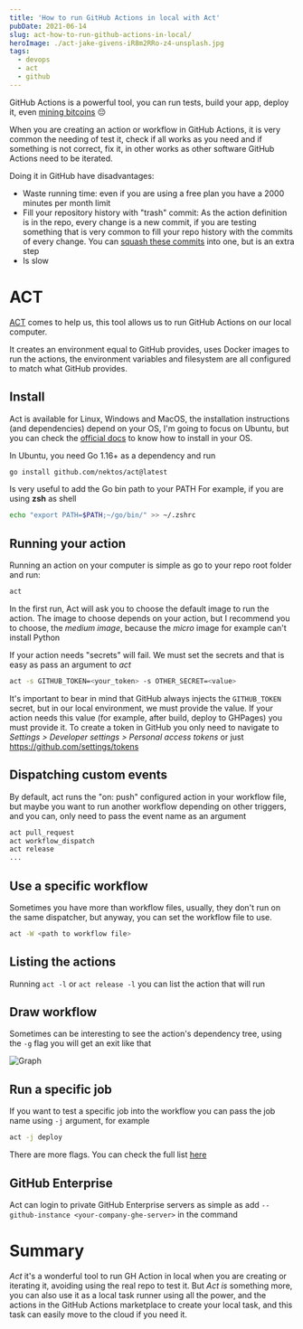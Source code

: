 ```yaml
---
title: 'How to run GitHub Actions in local with Act'
pubDate: 2021-06-14
slug: act-how-to-run-github-actions-in-local/
heroImage: ./act-jake-givens-iR8m2RRo-z4-unsplash.jpg
tags:
  - devops
  - act
  - github
---
```


GitHub Actions is a powerful tool, you can run tests, build your app, deploy it, even [mining bitcoins](https://github.blog/2021-04-22-github-actions-update-helping-maintainers-combat-bad-actors/) :pensive:

When you are creating an action or workflow in GitHub Actions, it is very common the needing of test it, check if all works as you need and if something is not correct, fix it, in other works as other software GitHub Actions need to be iterated.

Doing it in GitHub have disadvantages:

- Waste running time: even if you are using a free plan you have a 2000 minutes per month limit
- Fill your repository history with "trash" commit: As the action definition is in the repo, every change is a new commit, if you are testing something that is very common to fill your repo history with the commits of every change. You can [squash these commits](https://www.internalpointers.com/post/squash-commits-into-one-git) into one, but is an extra step
- Is slow

# ACT

[ACT](https://github.com/nektos/act) comes to help us, this tool allows us to run GitHub Actions on our local computer.

It creates an environment equal to GitHub provides, uses Docker images to run the actions, the environment variables and filesystem are all configured to match what GitHub provides.

## Install

Act is available for Linux, Windows and MacOS, the installation instructions (and dependencies) depend on your OS, I'm going to focus on Ubuntu, but you can check the [official docs](https://github.com/nektos/act#installation) to know how to install in your OS.

In Ubuntu, you need Go 1.16+ as a dependency and run

```bash
go install github.com/nektos/act@latest
```

Is very useful to add the Go bin path to your PATH
For example, if you are using **zsh** as shell

```bash
echo "export PATH=$PATH;~/go/bin/" >> ~/.zshrc
```

## Running your action

Running an action on your computer is simple as go to your repo root folder and run:

```bash
act
```

In the first run, Act will ask you to choose the default image to run the action. The image to choose depends on your action, but I recommend you to choose, the _medium image_, because the _micro_ image for example can't install Python

If your action needs "secrets" will fail. We must set the secrets and that is easy as pass an argument to _act_

```bash
act -s GITHUB_TOKEN=<your_token> -s OTHER_SECRET=<value>
```

It's important to bear in mind that GitHub always injects the `GITHUB_TOKEN` secret, but in our local environment, we must provide the value.
If your action needs this value (for example, after build, deploy to GHPages) you must provide it.
To create a token in GitHub you only need to navigate to _Settings > Developer settings > Personal access tokens_ or just https://github.com/settings/tokens

## Dispatching custom events

By default, act runs the "on: push" configured action in your workflow file, but maybe you want to run another workflow depending on other triggers, and you can, only need to pass the event name as an argument

```bash
act pull_request
act workflow_dispatch
act release
...
```

## Use a specific workflow

Sometimes you have more than workflow files, usually, they don't run on the same dispatcher, but anyway, you can set the workflow file to use.

```bash
act -W <path to workflow file>
```

## Listing the actions

Running `act -l` or `act release -l` you can list the action that will run

## Draw workflow

Sometimes can be interesting to see the action's dependency tree, using the `-g` flag you will get an exit like that

![Graph](act_01.png)

## Run a specific job

If you want to test a specific job into the workflow you can pass the job name using `-j` argument, for example

```bash
act -j deploy
```

There are more flags. You can check the full list [here](https://github.com/nektos/act#flags)

## GitHub Enterprise

Act can login to private GitHub Enterprise servers as simple as add `--github-instance <your-company-ghe-server>` in the command

# Summary

_Act_ it's a wonderful tool to run GH Action in local when you are creating or iterating it, avoiding using the real repo to test it.
But _Act is_ something more, you can also use it as a local task runner using all the power, and the actions in the GitHub Actions marketplace to create your local task, and this task can easily move to the cloud if you need it.
